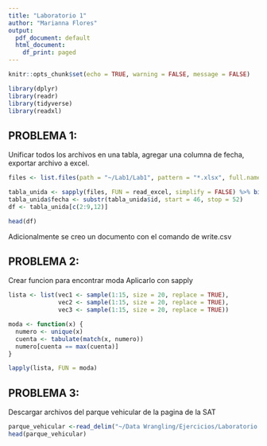 ```yaml
---
title: "Laboratorio 1"
author: "Marianna Flores"
output:
  pdf_document: default
  html_document:
    df_print: paged
---
```


```r
knitr::opts_chunk$set(echo = TRUE, warning = FALSE, message = FALSE)
```

```r
library(dplyr)
library(readr)
library(tidyverse)
library(readxl)
```

## PROBLEMA 1: 

Unificar todos los archivos en una tabla, agregar una columna de fecha, exportar archivo a excel.

```r

files <- list.files(path = "~/Lab1/Lab1", pattern = "*.xlsx", full.names = TRUE)

tabla_unida <- sapply(files, FUN = read_excel, simplify = FALSE) %>% bind_rows(.id = "id")
tabla_unida$fecha <- substr(tabla_unida$id, start = 46, stop = 52)
df <- tabla_unida[c(2:9,12)]

head(df)
```
Adicionalmente se creo un documento con el comando de write.csv


## PROBLEMA 2:

Crear funcion para encontrar moda
Aplicarlo con sapply 

```r

lista <- list(vec1 <- sample(1:15, size = 20, replace = TRUE),
              vec2 <- sample(1:15, size = 20, replace = TRUE),
              vec3 <- sample(1:15, size = 20, replace = TRUE))

moda <- function(x) {
  numero <- unique(x)
  cuenta <- tabulate(match(x, numero))
  numero[cuenta == max(cuenta)]
}

lapply(lista, FUN = moda)
```

## PROBLEMA 3:

Descargar archivos del parque vehicular de la pagina de la SAT

```r

parque_vehicular <-read_delim("~/Data Wrangling/Ejercicios/Laboratorio 1/INE_PARQUE_VEHICULAR_080720.txt", delim = "|")
head(parque_vehicular)

```



